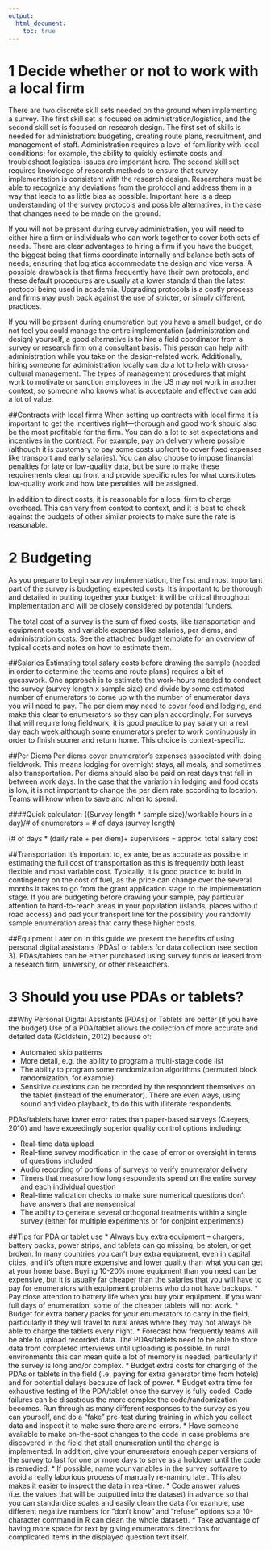```yaml
---
output: 
  html_document:
    toc: true
---
```


<!-- title: "10 Steps to Implementing a Survey" -->

1 Decide whether or not to work with a local firm
==
There are two discrete skill sets needed on the ground when implementing a survey. The first skill set is focused on administration/logistics, and the second skill set is focused on research design. The first set of skills is needed for administration: budgeting, creating route plans, recruitment, and management of staff.  Administration requires a level of familiarity with local conditions; for example, the ability to quickly estimate costs and troubleshoot logistical issues are important here. The second skill set requires knowledge of research methods to ensure that survey implementation is consistent with the research design. Researchers must be able to recognize any deviations from the protocol and address them in a way that leads to as little bias as possible. Important here is a deep understanding of the survey protocols and possible alternatives, in the case that changes need to be made on the ground. 

If you will not be present during survey administration, you will need to either hire a firm or individuals who can work together to cover both sets of needs. There are clear advantages to hiring a firm if you have the budget, the biggest being that firms coordinate internally and balance both sets of needs, ensuring that logistics accommodate the design and vice versa. A possible drawback is that firms frequently have their own protocols, and these default procedures are usually at a lower standard than the latest protocol being used in academia. Upgrading protocols is a costly process and firms may push back against the use of stricter, or simply different, practices.

If you will be present during enumeration but you have a small budget, or do not feel you could manage the entire implementation (administration and design) yourself, a good alternative is to hire a field coordinator from a survey or research firm on a consultant basis. This person can help with administration while you take on the design-related work. Additionally, hiring someone for administration locally can do a lot to help with cross-cultural management. The types of management procedures that might work to motivate or sanction employees in the US may not work in another context, so someone who knows what is acceptable and effective can add a lot of value.

##Contracts with local firms
When setting up contracts with local firms it is important to get the incentives right—thorough and good work should also be the most profitable for the firm. You can do a lot to set expectations and incentives in the contract. For example, pay on delivery where possible (although it is customary to pay some costs upfront to cover fixed expenses like transport and early salaries). You can also choose to impose financial penalties for late or low-quality data, but be sure to make these requirements clear up front and provide specific rules for what constitutes low-quality work and how late penalties will be assigned. 

In addition to direct costs, it is reasonable for a local firm to charge overhead. This can vary from context to context, and it is best to check against the budgets of other similar projects to make sure the rate is reasonable. 

2 Budgeting 
==
As you prepare to begin survey implementation, the first and most important part of the survey is budgeting expected costs. It’s important to be thorough and detailed in putting together your budget; it will be critical throughout implementation and will be closely considered by potential funders. 

The total cost of a survey is the sum of fixed costs, like transportation and equipment costs, and variable expenses like salaries, per diems, and administration costs. See the attached [budget template](INSERT LINK) for an overview of typical costs and notes on how to estimate them.

##Salaries
Estimating total salary costs before drawing the sample (needed in order to determine the teams and route plans) requires a bit of guesswork. One approach is to estimate the work-hours needed to conduct the survey (survey length x sample size) and divide by some estimated number of enumerators to come up with the number of enumerator days you will need to pay. The per diem may need to cover food and lodging, and make this clear to enumerators so they can plan accordingly. For surveys that will require long fieldwork, it is good practice to pay salary on a rest day each week although some enumerators prefer to work continuously in order to finish sooner and return home. This choice is context-specific. 

##Per Diems
Per diems cover enumerator’s expenses associated with doing fieldwork. This means lodging for overnight stays, all meals, and sometimes also transportation. Per diems should also be paid on rest days that fall in between work days. In the case that the variation in lodging and food costs is low, it is not important to change the per diem rate according to location. Teams will know when to save and when to spend. 

####Quick calculator:
((Survey length * sample size)/workable hours in a day)/# of enumerators = # of days (survey length)

(# of days * (daily rate + per diem)+ supervisors = approx. total salary cost


##Transportation
It’s important to, ex ante, be as accurate as possible in estimating the full cost of transportation as this is frequently both least flexible and most variable cost. Typically, it is good practice to build in contingency on the cost of fuel, as the price can change over the several months it takes to go from the grant application stage to the implementation stage. If you are budgeting before drawing your sample, pay particular attention to hard-to-reach areas in your population (islands, places without road access) and pad your transport line for the possibility you randomly sample enumeration areas that carry these higher costs.

##Equipment
Later on in this guide we present the benefits of using personal digital assistants (PDAs) or tablets for data collection (see section 3). PDAs/tablets can be either purchased using survey funds or leased from a research firm, university, or other researchers. 

3 Should you use PDAs or tablets? 
=
##Why Personal Digital Assistants [PDAs] or Tablets are better (if you have the budget)
Use of a PDA/tablet allows the collection of more accurate and detailed data (Goldstein, 2012) because of:

* Automated skip patterns
* More detail, e.g. the ability to program a multi-stage code list
* The ability to program some randomization algorithms (permuted block randomization, for example)
* Sensitive questions can be recorded by the respondent themselves on the tablet (instead of the enumerator). There are even ways, using sound and video playback, to do this with illiterate respondents. 

PDAs/tablets have lower error rates than paper-based surveys (Caeyers, 2010) and have exceedingly superior quality control options including: 

* Real-time data upload
* Real-time survey modification in the case of error or oversight in terms of questions included
* Audio recording of portions of surveys to verify enumerator delivery
* Timers that measure how long respondents spend on the entire survey and each individual question
* Real-time validation checks to make sure numerical questions don't have answers that are nonsensical
* The ability to generate several orthogonal treatments within a single survey (either for multiple experiments or for conjoint experiments) 

##Tips for PDA or tablet use
* Always buy extra equipment – chargers, battery packs, power strips, and tablets can go missing, be stolen, or get broken. In many countries you can’t buy extra equipment, even in capital cities, and it’s often more expensive and lower quality than what you can get at your home base. Buying 10-20% more equipment than you need can be expensive, but it is usually far cheaper than the salaries that you will have to pay for enumerators with equipment problems who do not have backups.
* Pay close attention to battery life when you buy your equipment. If you want full days of enumeration, some of the cheaper tablets will not work. 
* Budget for extra battery packs for your enumerators to carry in the field, particularly if they will travel to rural areas where they may not always be able to charge the tablets every night.
* Forecast how frequently teams will be able to upload recorded data. The PDAs/tablets need to be able to store data from completed interviews until uploading is possible. In rural environments this can mean quite a lot of memory is needed, particularly if the survey is long and/or complex.
* Budget extra costs for charging of the PDAs or tablets in the field (i.e. paying for extra generator time from hotels) and for potential delays because of lack of power. 
* Budget extra time for exhaustive testing of the PDA/tablet once the survey is fully coded. Code failures can be disastrous the more complex the code/randomization becomes. Run through as many different responses to the survey as you can yourself, and do a "fake" pre-test during training in which you collect data and inspect it to make sure there are no errors. 
* Have someone available to make on-the-spot changes to the code in case problems are discovered in the field that stall enumeration until the change is implemented. In addition, give your enumerators enough paper versions of the survey to last for one or more days to serve as a holdover until the code is remedied.
* If possible, name your variables in the survey software to avoid a really laborious process of manually re-naming later. This also makes it easier to inspect the data in real-time. 
* Code answer values (i.e. the values that will be outputted into the dataset) in advance so that you can standardize scales and easily clean the data (for example, use different negative numbers for "don't know" and "refuse" options so a 10-character command in R can clean the whole dataset). 
* Take advantage of having more space for text by giving enumerators directions for complicated items in the displayed question text itself. 

